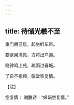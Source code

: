 ```yaml
---
---
---
```

title: 待储光羲不至
---




重门朝已启，起坐听车声。

要欲闻清佩，方将出户迎。

晓钟鸣上苑，疏雨过春城。

了自不相顾，临堂空复情。

【注】

空复情： 谢朓诗：“婵娟空复情。”